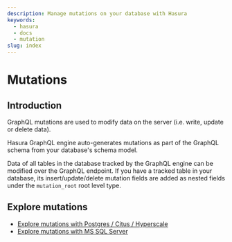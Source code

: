 ```yaml
---
description: Manage mutations on your database with Hasura
keywords:
  - hasura
  - docs
  - mutation
slug: index
---
```


# Mutations

## Introduction

GraphQL mutations are used to modify data on the server (i.e. write, update or delete data).

Hasura GraphQL engine auto-generates mutations as part of the GraphQL schema from your database's schema model.

Data of all tables in the database tracked by the GraphQL engine can be modified over the GraphQL endpoint. If you have
a tracked table in your database, its insert/update/delete mutation fields are added as nested fields under the
`mutation_root` root level type.

## Explore mutations

- [Explore mutations with Postgres / Citus / Hyperscale](/mutations/postgres/index.mdx)
- [Explore mutations with MS SQL Server](/mutations/ms-sql-server/index.mdx)

